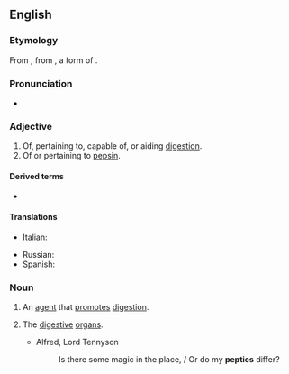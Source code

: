 ==English==

===Etymology===
{{PIE root|en|pekʷ}}
From {{der|en|la|pepticus}}, from {{der|en|grc|πέψις||digestion}}, a form of {{m|grc|πέσσω}}.

===Pronunciation===
* {{IPA|en|/ˈpɛptɪk/}}

===Adjective===
{{en-adj}}

# Of, pertaining to, capable of, or aiding [[digestion]].
# Of or pertaining to [[pepsin]].

====Derived terms====
* {{l|en|peptic ulcer}}

====Translations====
{{trans-top|of, pertaining to digestion}}
* Italian: {{t+|it|peptico}}
{{trans-mid}}
* Russian: {{t+|ru|пищевари́тельный}}
* Spanish: {{t|es|péptico}}
{{trans-bottom}}

===Noun===
{{en-noun}}

# An [[agent]] that [[promote]]s [[digestion]].
# {{lb|en|in the plural}} The [[digestive]] [[organ]]s.
#* Alfred, Lord Tennyson
#*: Is there some magic in the place, / Or do my '''peptics''' differ?